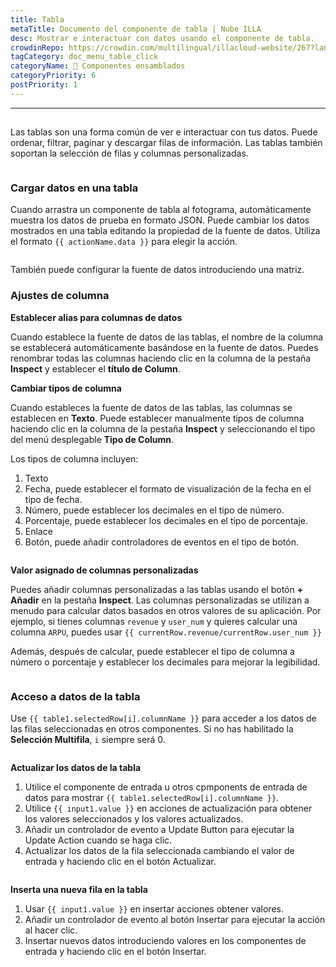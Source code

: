 ```yaml
---
title: Tabla
metaTitle: Documento del componente de tabla | Nube ILLA
desc: Mostrar e interactuar con datos usando el componente de tabla.
crowdinRepo: https://crowdin.com/multilingual/illacloud-website/267?languages=es&filter=basic&value=0
tagCategory: doc_menu_table_click
categoryName: 🧬 Componentes ensamblados
categoryPriority: 6
postPriority: 1
---
```


* * *

## <h2 hidden>Tabla</h2>

Las tablas son una forma común de ver e interactuar con tus datos. Puede ordenar, filtrar, paginar y descargar filas de información. Las tablas también soportan la selección de filas y columnas personalizadas.

<img
  src='https://cdn.illacloud.com/official-website/img/docs/assemble/table.png'
  alt=""
/>

### Cargar datos en una tabla

Cuando arrastra un componente de tabla al fotograma, automáticamente muestra los datos de prueba en formato JSON. Puede cambiar los datos mostrados en una tabla editando la propiedad de la fuente de datos. Utiliza el formato `{{ actionName.data }}` para elegir la acción.

<img
  src='https://cdn.illacloud.com/official-website/img/docs/assemble/table1.png'
  alt=""
/>

También puede configurar la fuente de datos introduciendo una matriz.

### Ajustes de columna

**Establecer alias para columnas de datos**

Cuando establece la fuente de datos de las tablas, el nombre de la columna se establecerá automáticamente basándose en la fuente de datos. Puedes renombrar todas las columnas haciendo clic en la columna de la pestaña **Inspect** y establecer el **título de Column**.

**Cambiar tipos de columna**

Cuando estableces la fuente de datos de las tablas, las columnas se establecen en **Texto**. Puede establecer manualmente tipos de columna haciendo clic en la columna de la pestaña **Inspect** y seleccionando el tipo del menú desplegable **Tipo de Column**.

Los tipos de columna incluyen:

1.  Texto
2.  Fecha, puede establecer el formato de visualización de la fecha en el tipo de fecha.
3.  Número, puede establecer los decimales en el tipo de número.
4.  Porcentaje, puede establecer los decimales en el tipo de porcentaje.
5.  Enlace
6.  Botón, puede añadir controladores de eventos en el tipo de botón.

<img
  src='https://cdn.illacloud.com/official-website/img/docs/assemble/table2.png'
  alt=""
/>

**Valor asignado de columnas personalizadas**

Puedes añadir columnas personalizadas a las tablas usando el botón **+ Añadir** en la pestaña **Inspect**. Las columnas personalizadas se utilizan a menudo para calcular datos basados en otros valores de su aplicación. Por ejemplo, si tienes columnas `revenue` y `user_num` y quieres calcular una columna `ARPU`, puedes usar `{{ currentRow.revenue/currentRow.user_num }}`

Además, después de calcular, puede establecer el tipo de columna a número o porcentaje y establecer los decimales para mejorar la legibilidad.

<img
  src='https://cdn.illacloud.com/official-website/img/docs/assemble/table3.png'
  alt=""
/>

### Acceso a datos de la tabla

Use `{{ table1.selectedRow[i].columnName }}` para acceder a los datos de las filas seleccionadas en otros componentes. Si no has habilitado la **Selección Multifila**, `i` siempre será 0.

<img
  src='https://cdn.illacloud.com/official-website/img/docs/assemble/table4.png'
  alt=""
/>

**Actualizar los datos de la tabla**

1.  Utilice el componente de entrada u otros cpmponents de entrada de datos para mostrar `{{ table1.selectedRow[i].columnName }}`.
2.  Utilice `{{ input1.value }}` en acciones de actualización para obtener los valores seleccionados y los valores actualizados.
3.  Añadir un controlador de evento a Update Button para ejecutar la Update Action cuando se haga clic.
4.  Actualizar los datos de la fila seleccionada cambiando el valor de entrada y haciendo clic en el botón Actualizar.

<img
  src='https://cdn.illacloud.com/official-website/img/docs/assemble/table5.png'
  alt=""
/>

**Inserta una nueva fila en la tabla**

1.  Usar `{{ input1.value }}` en insertar acciones obtener valores.
2.  Añadir un controlador de evento al botón Insertar para ejecutar la acción al hacer clic.
3.  Insertar nuevos datos introduciendo valores en los componentes de entrada y haciendo clic en el botón Insertar.

<img
  src='https://cdn.illacloud.com/official-website/img/docs/assemble/table6.png'
  alt=""
/>
